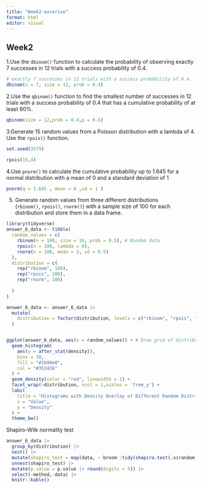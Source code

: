 ```yaml
---
title: "Week2-excerise"
format: html
editor: visual
---
```


## Week2

1.Use the `dbinom()` function to calculate the probability of observing exactly 7 successes in 12 trials with a success probability of 0.4.

```r
# exactly 7 successes in 12 trials with a success probability of 0.4.
dbinom(x = 7, size = 12, prob = 0.4)         
```

2.Use the `qbinom()` function to find the smallest number of successes in 12 trials with a success probability of 0.4 that has a cumulative probability of at least 60%.

```r
qbinom(size = 12,prob = 0.4,p = 0.6)
```

3.Generate 15 random values from a Poisson distribution with a lambda of 4.
Use the `rpois()` function.

```r
set.seed(3579)

rpois(15,4)
```

4.Use `pnorm()` to calculate the cumulative probability up to 1.645 for a normal distribution with a mean of 0 and a standard deviation of 1

```r
pnorm(q = 1.645 , mean = 0 ,sd = 1 )
```

5.  Generate random values from three different distributions (`rbinom()`, `rpois()`, `rnorm()`) with a sample size of 100 for each distribution and store them in a data frame.

```r
library(tidyverse)
answer_6_data <- tibble(
  random_values = c(
    rbinom(n = 100, size = 10, prob = 0.5), # Random data
    rpois(n = 100, lambda = 8),
    rnorm(n = 100, mean = 3, sd = 0.5)
  ),
  distribution = c(
    rep("rbinom", 100),
    rep("rpois", 100),
    rep("rnorm", 100)
  
  )
)

answer_6_data <- answer_6_data |>
  mutate(
    distribution = factor(distribution, levels = c("rbinom", "rpois", "rnorm"))
  )


ggplot(answer_6_data, aes(x = random_values)) + # Draw grid of distributions
  geom_histogram(
    aes(y = after_stat(density)),
    bins = 30,
    fill = "#1b98e0",
    col = "#353436"
  ) +
  geom_density(color = "red", linewidth = 1) +
  facet_wrap(~distribution, ncol = 1,scales = 'free_y') +
  labs(
    title = "Histograms with Density Overlay of Different Random Distributions",
    x = "Value",
    y = "Density"
  ) +
  theme_bw()


```

Shapiro-Wilk normality test

```r

answer_6_data |>
  group_by(distribution) |>
  nest() |>
  mutate(shapiro_test = map(data, ~ broom::tidy(shapiro.test(.x$random_values)))) |>
  unnest(shapiro_test) |> 
  mutate(p.value = p.value |> round(digits = 5)) |> 
  select(-method,-data) |> 
  knitr::kable()
```
